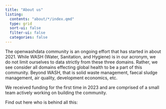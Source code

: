 ```yaml
---
title: "About us"
listing:
  contents: "about/*/index.qmd"
  type: grid
  sort-ui: false
  filter-ui: false
  categories: false
---
```


The openwashdata community is an ongoing effort that has started in about 2021. While WASH (Water, Sanitation, and Hygiene) is in our acronym, we do not limit ourselves to data strictly from these three domains. Rather, we see consider all domains effecting global health to be a part of this community. Beyond WASH, that is solid waste management, faecal sludge management, air quality, development economics, etc.

We received funding for the first time in 2023 and are comprised of a small team actively working on building the community. 

Find out here who is behind all this:
